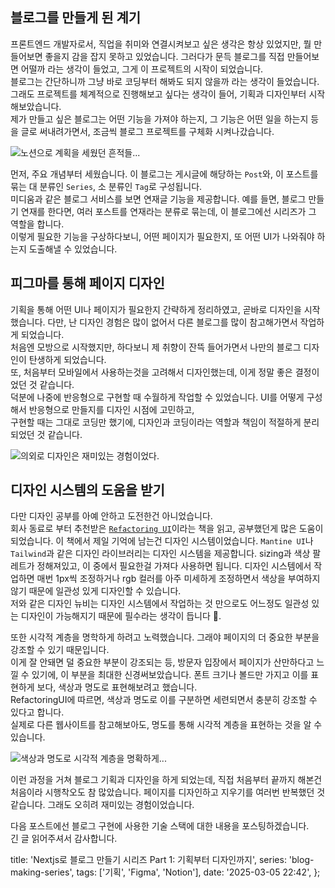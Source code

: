 ## 블로그를 만들게 된 계기

프론트엔드 개발자로서, 직업을 취미와 연결시켜보고 싶은 생각은 항상 있었지만, 뭘 만들어보면 좋을지 감을 잡지 못하고 있었습니다.
그러다가 문득 블로그를 직접 만들어보면 어떨까 라는 생각이 들었고, 그게 이 프로젝트의 시작이 되었습니다.  
블로그는 간단하니까 그냥 바로 코딩부터 해봐도 되지 않을까 라는 생각이 들었습니다. 그래도 프로젝트를 체계적으로 진행해보고 싶다는 생각이 들어, 기획과 디자인부터 시작해보았습니다.  
제가 만들고 싶은 블로그는 어떤 기능을 가져야 하는지, 그 기능은 어떤 일을 하는지 등을 글로 써내려가면서, 조금씩 블로그 프로젝트를 구체화 시켜나갔습니다.

![노션으로 계획을 세웠던 흔적들...](../../../../../../../../images/6592c0a768f31da899ab56e88bdd2ab417ecb33b3d05759dc07006218341312c.png)

먼저, 주요 개념부터 세웠습니다. 이 블로그는 게시글에 해당하는 `Post`와, 이 포스트를 묶는 대 분류인 `Series`, 소 분류인 `Tag`로 구성됩니다.  
미디움과 같은 블로그 서비스를 보면 연재글 기능을 제공합니다. 예를 들면, 블로그 만들기 연재를 한다면, 여러 포스트를 연재라는 분류로 묶는데, 이 블로그에선 시리즈가 그 역할을 합니다.  
이렇게 필요한 기능을 구상하다보니, 어떤 페이지가 필요한지, 또 어떤 UI가 나와줘야 하는지 도출해낼 수 있었습니다.

## 피그마를 통해 페이지 디자인

기획을 통해 어떤 UI나 페이지가 필요한지 간략하게 정리하였고, 곧바로 디자인을 시작했습니다.
다만, 난 디자인 경험은 많이 없어서 다른 블로그를 많이 참고해가면서 작업하게 되었습니다.  
처음엔 모방으로 시작했지만, 하다보니 제 취향이 잔뜩 들어가면서 나만의 블로그 디자인이 탄생하게 되었습니다.  
또, 처음부터 모바일에서 사용하는것을 고려해서 디자인했는데, 이게 정말 좋은 결정이었던 것 같습니다.  
덕분에 나중에 반응형으로 구현할 때 수월하게 작업할 수 있었습니다. UI를 어떻게 구성해서 반응형으로 만들지를 디자인 시점에 고민하고,  
구현할 때는 그대로 코딩만 했기에, 디자인과 코딩이라는 역할과 책임이 적절하게 분리되었던 것 같습니다.

![의외로 디자인은 재미있는 경험이었다.](../../../../../../../../images/e17a23780b6bf77348550e2f331c4ce316d20c0a330246d9795c6d8ae3753c34.png)

## 디자인 시스템의 도움을 받기

다만 디자인 공부를 아예 안하고 도전한건 아니었습니다.  
회사 동료로 부터 추천받은 [`Refactoring UI`](https://www.refactoringui.com)이라는 책을 읽고, 공부했던게 많은 도움이 되었습니다.
이 책에서 제일 기억에 남는건 디자인 시스템이었습니다. `Mantine UI`나 `Tailwind`과 같은 디자인 라이브러리는 디자인 시스템을 제공합니다.
sizing과 색상 팔레트가 정해져있고, 이 중에서 필요한걸 가져다 사용하면 됩니다.
디자인 시스템에서 작업하면 매번 1px씩 조정하거나 rgb 컬러를 아주 미세하게 조정하면서 색상을 부여하지 않기 때문에
일관성 있게 디자인할 수 있습니다.  
저와 같은 디자인 뉴비는 디자인 시스템에서 작업하는 것 만으로도 어느정도 일관성 있는 디자인이 가능해지기 때문에 필수라는 생각이 듭니다 🤣.

또한 시각적 계층을 명학하게 하려고 노력했습니다. 그래야 페이지의 더 중요한 부분을 강조할 수 있기 때문입니다.  
이게 잘 안돼면 덜 중요한 부분이 강조되는 등, 방문자 입장에서 페이지가 산만하다고 느낄 수 있기에, 이 부분을 최대한 신경써보았습니다.
폰트 크기나 볼드만 가지고 이를 표현하게 보다, 색상과 명도로 표현해보려고 했습니다.  
RefactoringUI에 따르면, 색상과 명도로 이를 구분하면 세련되면서 충분히 강조할 수 있다고 합니다.  
실제로 다른 웹사이트를 참고해보아도, 명도를 통해 시각적 계층을 표현하는 것을 알 수 있습니다.

![색상과 명도로 시각적 계층을 명확하게...](../../../../../../../../images/36e7085d4a8ac904b739ef6d33577580b71c626ddbd1f7addb853926731a47d5.png)

이런 과정을 거쳐 블로그 기획과 디자인을 하게 되었는데, 직접 처음부터 끝까지 해본건 처음이라 시행착오도 참 많았습니다.
페이지를 디자인하고 지우기를 여러번 반복했던 것 같습니다. 그래도 오히려 재미있는 경험이었습니다.

다음 포스트에선 블로그 구현에 사용한 기술 스택에 대한 내용을 포스팅하겠습니다.  
긴 글 읽어주셔서 감사합니다.

  title: 'Nextjs로 블로그 만들기 시리즈 Part 1: 기획부터 디자인까지',
  series: 'blog-making-series',
  tags: ['기획', 'Figma', 'Notion'],
  date: '2025-03-05 22:42',
};
